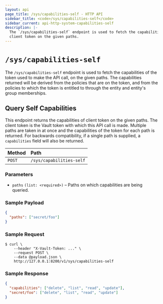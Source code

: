 ```yaml
---
layout: api
page_title: /sys/capabilities-self - HTTP API
sidebar_title: <code>/sys/capabilities-self</code>
sidebar_current: api-http-system-capabilities-self
description: |-
  The `/sys/capabilities-self` endpoint is used to fetch the capabilities of
  client token on the given paths.
---
```


# `/sys/capabilities-self`

The `/sys/capabilities-self` endpoint is used to fetch the capabilities of the
token used to make the API call, on the given paths. The capabilities returned
will be derived from the policies that are on the token, and from the policies
to which the token is entitled to through the entity and entity's group
memberships.

## Query Self Capabilities

This endpoint returns the capabilities of client token on the given paths. The
client token is the Vault token with which this API call is made. Multiple
paths are taken in at once and the capabilities of the token for each path is
returned. For backwards compatibility, if a single path is supplied, a
`capabilities` field will also be returned.

| Method | Path                     |
| :----- | :----------------------- |
| `POST` | `/sys/capabilities-self` |

### Parameters

- `paths` `(list: <required>)` – Paths on which capabilities are being queried.

### Sample Payload

```json
{
  "paths": ["secret/foo"]
}
```

### Sample Request

```
$ curl \
    --header "X-Vault-Token: ..." \
    --request POST \
    --data @payload.json \
    http://127.0.0.1:8200/v1/sys/capabilities-self
```

### Sample Response

```json
{
  "capabilities": ["delete", "list", "read", "update"],
  "secret/foo": ["delete", "list", "read", "update"]
}
```
